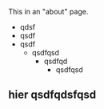 
This in an "about" page.

* qdsf
* qsdf
* qsdf
  * qsdfqsd
    * qsdfqd
      * qsdfqsd

## hier qsdfqdsfqsd
